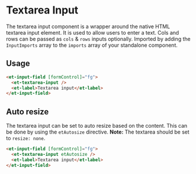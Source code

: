# Textarea Input

The textarea input component is a wrapper around the native HTML textarea input element. It is used to allow users to enter a text. Cols and rows can be passed as `cols` & `rows` inputs optionally.
Imported by adding the `InputImports` array to the `imports` array of your standalone component.

## Usage

```html
<et-input-field [formControl]="fg">
  <et-textarea-input />
  <et-label>Textarea input</et-label>
</et-input-field>
```

## Auto resize

The textarea input can be set to auto resize based on the content. This can be done by using the `etAutosize` directive.
**Note:** The textarea should be set to `resize: none`.

```html
<et-input-field [formControl]="fg">
  <et-textarea-input etAutosize />
  <et-label>Textarea input</et-label>
</et-input-field>
```
